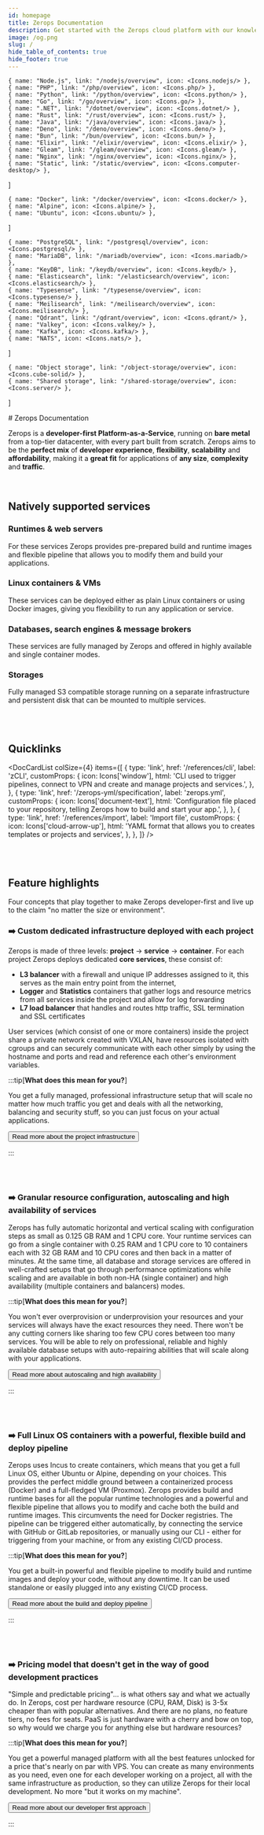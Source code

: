 ```yaml
---
id: homepage
title: Zerops Documentation
description: Get started with the Zerops cloud platform with our knowledge base.
image: /og.png
slug: /
hide_table_of_contents: true
hide_footer: true
---
```



<BackgroundPattern />

    { name: "Node.js", link: "/nodejs/overview", icon: <Icons.nodejs/> },
    { name: "PHP", link: "/php/overview", icon: <Icons.php/> },
    { name: "Python", link: "/python/overview", icon: <Icons.python/> },
    { name: "Go", link: "/go/overview", icon: <Icons.go/> },
    { name: ".NET", link: "/dotnet/overview", icon: <Icons.dotnet/> },
    { name: "Rust", link: "/rust/overview", icon: <Icons.rust/> },
    { name: "Java", link: "/java/overview", icon: <Icons.java/> },
    { name: "Deno", link: "/deno/overview", icon: <Icons.deno/> },
    { name: "Bun", link: "/bun/overview", icon: <Icons.bun/> },
    { name: "Elixir", link: "/elixir/overview", icon: <Icons.elixir/> },
    { name: "Gleam", link: "/gleam/overview", icon: <Icons.gleam/> },
    { name: "Nginx", link: "/nginx/overview", icon: <Icons.nginx/> },
    { name: "Static", link: "/static/overview", icon: <Icons.computer-desktop/> },
]

    { name: "Docker", link: "/docker/overview", icon: <Icons.docker/> },
    { name: "Alpine", icon: <Icons.alpine/> },
    { name: "Ubuntu", icon: <Icons.ubuntu/> },
]

    { name: "PostgreSQL", link: "/postgresql/overview", icon: <Icons.postgresql/> },
    { name: "MariaDB", link: "/mariadb/overview", icon: <Icons.mariadb/> },
    { name: "KeyDB", link: "/keydb/overview", icon: <Icons.keydb/> },
    { name: "Elasticsearch", link: "/elasticsearch/overview", icon: <Icons.elasticsearch/> },
    { name: "Typesense", link: "/typesense/overview", icon: <Icons.typesense/> },
    { name: "Meilisearch", link: "/meilisearch/overview", icon: <Icons.meilisearch/> },
    { name: "Qdrant", link: "/qdrant/overview", icon: <Icons.qdrant/> },
    { name: "Valkey", icon: <Icons.valkey/> },
    { name: "Kafka", icon: <Icons.kafka/> },
    { name: "NATS", icon: <Icons.nats/> },
]

    { name: "Object storage", link: "/object-storage/overview", icon: <Icons.cube-solid/> },
    { name: "Shared storage", link: "/shared-storage/overview", icon: <Icons.server/> },
]

<div className="!max-w-xxl !mx-none">
# Zerops Documentation

Zerops is a **developer-first Platform-as-a-Service**, running on **bare metal** from a top-tier datacenter, with every part built from scratch. Zerops aims to be the **perfect mix** of **developer experience**, **flexibility**, **scalability** and **affordability**, making it a **great fit** for applications of **any size**, **complexity** and **traffic**.

<br />

## Natively supported services

### Runtimes & web servers

For these services Zerops provides pre-prepared build and runtime images and flexible pipeline that allows you to modify them and build your applications.

<TechCard
items={runtimes} />

### Linux containers & VMs

These services can be deployed either as plain Linux containers or using Docker images, giving you flexibility to run any application or service.

<TechCard
items={containers} />

### Databases, search engines & message brokers

These services are fully managed by Zerops and offered in highly available and single container modes.

<TechCard
items={databases} />

### Storages

Fully managed S3 compatible storage running on a separate infrastructure and persistent disk that can be mounted to multiple services.

<TechCard
items={storages} />

<br />
<br />

## Quicklinks

<DocCardList
  colSize={4}
  items={[
    {
      type: 'link',
      href: '/references/cli',
      label: 'zCLI',
      customProps: {
        icon: Icons['window'],
        html: 'CLI used to trigger pipelines, connect to VPN and create and manage projects and services.',
      },
    },
    {
      type: 'link',
      href: '/zerops-yml/specification',
      label: 'zerops.yml',
      customProps: {
        icon: Icons['document-text'],
        html: 'Configuration file placed to your repository, telling Zerops how to build and start your app.',
      },
    },
    {
      type: 'link',
      href: '/references/import',
      label: 'Import file',
      customProps: {
        icon: Icons['cloud-arrow-up'],
        html: 'YAML format that allows you to creates templates or projects and services',
      },
    },
  ]}
/>

<br />
<br />

## Feature highlights

Four concepts that play together to make Zerops developer-first and live up to the claim "no matter the size or environment".

### ➡️ Custom dedicated infrastructure deployed with each project

Zerops is made of three levels: **project** -> **service** -> **container**. For each project Zerops deploys dedicated **core services**, these consist of:

- **L3 balancer** with a firewall and unique IP addresses assigned to it, this serves as the main entry point from the internet,
- **Logger** and **Statistics** containers that gather logs and resource metrics from all services inside the project and allow for log forwarding
- **L7 load balancer** that handles and routes http traffic, SSL termination and SSL certificates

User services (which consist of one or more containers) inside the project share a private network created with VXLAN, have resources isolated with cgroups and can securely communicate with each other simply by using the hostname and ports and read and reference each other's environment variables.

:::tip[**What does this mean for you?**]

You get a fully managed, professional infrastructure setup that will scale no matter how much traffic you get and deals with all the networking, balancing and security stuff, so you can just focus on your actual applications.

<Button variant="secondary"><Link href="/features/infrastructure">Read more about the project infrastructure</Link></Button>

:::

<br />
<br />

### ➡️ Granular resource configuration, autoscaling and high availability of services

Zerops has fully automatic horizontal and vertical scaling with configuration steps as small as 0.125 GB RAM and 1 CPU core. Your runtime services can go from a single container with 0.25 RAM and 1 CPU core to 10 containers each with 32 GB RAM and 10 CPU cores and then back in a matter of minutes. At the same time, all database and storage services are offered in well-crafted setups that go through performance optimizations while scaling and are available in both non-HA (single container) and high availability (multiple containers and balancers) modes.

:::tip[**What does this mean for you?**]

You won't ever overprovision or underprovision your resources and your services will always have the exact resources they need. There won't be any cutting corners like sharing too few CPU cores between too many services. You will be able to rely on professional, reliable and highly available database setups with auto-repairing abilities that will scale along with your applications.

<Button variant="secondary"><Link href="/features/scaling-ha">Read more about autoscaling and high availability</Link></Button>

:::

<br />
<br />

### ➡️ Full Linux OS containers with a powerful, flexible build and deploy pipeline

Zerops uses Incus to create containers, which means that you get a full Linux OS, either Ubuntu or Alpine, depending on your choices. This provides the perfect middle ground between a containerized process (Docker) and a full-fledged VM (Proxmox). Zerops provides build and runtime bases for all the popular runtime technologies and a powerful and flexible pipeline that allows you to modify and cache both the build and runtime images. This circumvents the need for Docker registries. The pipeline can be triggered either automatically, by connecting the service with GitHub or GitLab repositories, or manually using our CLI - either for triggering from your machine, or from any existing CI/CD process.

:::tip[**What does this mean for you?**]

You get a built-in powerful and flexible pipeline to modify build and runtime images and deploy your code, without any downtime. It can be used standalone or easily plugged into any existing CI/CD process.

<Button variant="secondary"><Link href="/features/pipeline">Read more about the build and deploy pipeline</Link></Button>

:::

<br />
<br />

### ➡️ Pricing model that doesn't get in the way of good development practices

"Simple and predictable pricing"... is what others say and what we actually do. In Zerops, cost per hardware resource (CPU, RAM, Disk) is 3-5x cheaper than with popular alternatives. And there are no plans, no feature tiers, no fees for seats. PaaS is just hardware with a cherry and bow on top, so why would we charge you for anything else but hardware resources?

:::tip[**What does this mean for you?**]

You get a powerful managed platform with all the best features unlocked for a price that's nearly on par with VPS. You can create as many environments as you need, even one for each developer working on a project, all with the same infrastructure as production, so they can utilize Zerops for their local development. No more "but it works on my machine".

<Button variant="secondary"><Link href="/features/developer-first">Read more about our developer first approach</Link></Button>

:::
</div>
